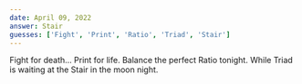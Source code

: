 ```yaml
---
date: April 09, 2022
answer: Stair
guesses: ['Fight', 'Print', 'Ratio', 'Triad', 'Stair']
---
```


Fight for death... Print for life.
Balance the perfect Ratio tonight.
While Triad is waiting at the Stair in the moon night.
